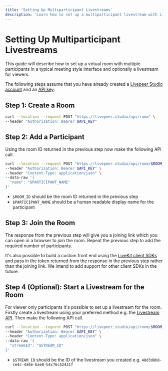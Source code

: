 ```yaml
---
title: 'Setting Up Multiparticipant Livestreams'
description: 'Learn how to set up a multiparticipant livestream with Livepeer API'
---
```


# Setting Up Multiparticipant Livestreams

This guide will describe how to set up a virtual room with multiple participants in a typical meeting style interface and optionally a livestream for viewers.

The following steps assume that you have already created a [Livepeer Studio account](https://livepeer.studio/) and an [API key](https://docs.livepeer.org/guides/developing/quickstart).

## Step 1: Create a Room

```bash filename="Call the create room API"
curl --location --request POST "https://livepeer.studio/api/room" \
--header "Authorization: Bearer $API_KEY"
```

## Step 2: Add a Participant

Using the room ID returned in the previous step now make the following API call.

```bash filename="Call the add participant API"
curl --location --request POST "https://livepeer.studio/api/room/$ROOM_ID/user" \
--header "Authorization: Bearer $API_KEY" \
--header "Content-Type: application/json" \
--data-raw '{
  "name": "$PARTICIPANT_NAME"
}'
```

- `$ROOM_ID` should be the room ID returned in the previous step
- `$PARTICIPANT_NAME` should be a human readable display name for the participant

## Step 3: Join the Room

The response from the previous step will give you a joining link which you can open in a browser to join the room. Repeat the previous step to add the required number of participants.

It's also possible to build a custom front end using the [LiveKit client SDKs](https://docs.livekit.io/references/client-sdks/) and pass in the token returned from the response in the previous step rather than the joining link. We intend to add support for other client SDKs in the future.

## Step 4 (Optional): Start a Livestream for the Room

For viewer only participants it's possible to set up a livestream for the room. Firstly create a livestream using your preferred method e.g. the [Livestream API](/reference/api/create-stream). Then make the following API call.

```bash filename="Call the start egress API"
curl --location --request POST "https://livepeer.studio/api/room/$ROOM_ID/egress" \
--header "Authorization: Bearer $API_KEY" \
--header "Content-Type: application/json" \
--data-raw '{
  "streamId": "$STREAM_ID"
}'
```

- `$STREAM_ID` should be the ID of the livestream you created e.g. `48d3d8b8-ce4c-4a6e-bae8-b4c76c52431f`
